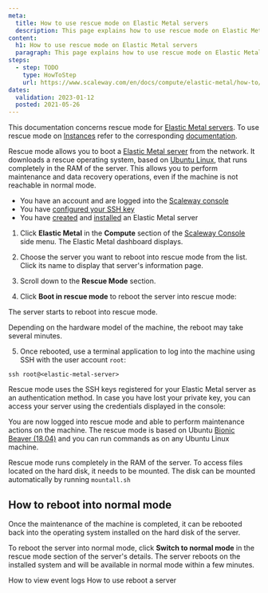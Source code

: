 ```yaml
---
meta:
  title: How to use rescue mode on Elastic Metal servers
  description: This page explains how to use rescue mode on Elastic Metal servers
content:
  h1: How to use rescue mode on Elastic Metal servers
  paragraph: This page explains how to use rescue mode on Elastic Metal servers
steps:
  - step: TODO
    type: HowToStep
    url: https://www.scaleway.com/en/docs/compute/elastic-metal/how-to/use-rescue-mode
dates:
  validation: 2023-01-12
  posted: 2021-05-26
---
```


<Message type="note">

This documentation concerns rescue mode for [Elastic Metal servers](https://www.scaleway.com/en/elastic-metal/). To use rescue mode on [Instances](https://www.scaleway.com/en/virtual-instances/) refer to the corresponding [documentation](/compute/instances/how-to/use-boot-modes#how-to-use-rescue-mode).

</Message>

Rescue mode allows you to boot a [Elastic Metal server](https://www.scaleway.com/en/elastic-metal/) from the network. It downloads a rescue operating system, based on [Ubuntu Linux](https://ubuntu.com/), that runs completely in the RAM of the server. This allows you to perform maintenance and data recovery operations, even if the machine is not reachable in normal mode.

<Message type="requirement">

- You have an account and are logged into the [Scaleway console](https://console.scaleway.com)  
- You have [configured your SSH key](/console/my-project/how-to/create-ssh-key)
- You have [created](/compute/elastic-metal/how-to/create-server) and [installed](/compute/elastic-metal/how-to/install-server) an Elastic Metal server

</Message>

1. Click **Elastic Metal** in the **Compute** section of the [Scaleway Console](https://console.scaleway.com) side menu. The Elastic Metal dashboard displays.

2. Choose the server you want to reboot into rescue mode from the list. Click its name to display that server's information page.

3. Scroll down to the **Rescue Mode** section.

4. Click **Boot in rescue mode** to reboot the server into rescue mode:

  <Lightbox src="scaleway-boot-rescue.webp" alt="" />

  The server starts to reboot into rescue mode. 

  <Message type="note">

  Depending on the hardware model of the machine, the reboot may take several minutes.

  </Message>

5. Once rebooted, use a terminal application to log into the machine using SSH with the user account `root`:

  ```
  ssh root@<elastic-metal-server>
  ```

  <Message type="tip">

  Rescue mode uses the SSH keys registered for your Elastic Metal server as an authentication method. In case you have lost your private key, you can access your server using the credentials displayed in the console:

  <Lightbox src="scaleway-em-rescue-mode.webp" alt="" />

  </Message>

You are now logged into rescue mode and able to perform maintenance actions on the machine. The rescue mode is based on Ubuntu [Bionic Beaver (18.04)](https://wiki.ubuntu.com/BionicBeaver/ReleaseNotes) and you can run commands as on any Ubuntu Linux machine.

<Lightbox src="scaleway-bmaas_rescue_mode.webp" alt="" />

<Message type="tip">

Rescue mode runs completely in the RAM of the server. To access files located on the hard disk, it needs to be mounted. The disk can be mounted automatically by running `mountall.sh`

</Message>


## How to reboot into normal mode

Once the maintenance of the machine is completed, it can be rebooted back into the operating system installed on the hard disk of the server.

To reboot the server into normal mode, click **Switch to normal mode** in the rescue mode section of the server's details. The server reboots on the installed system and will be available in normal mode within a few minutes.

<Navigation title="See Also">
  <PreviousButton to="/compute/elastic-metal/how-to/view-the-event-logs/">How to view event logs</PreviousButton>
  <NextButton to="/compute/elastic-metal/how-to/reboot-server/">How to use reboot a server</NextButton>
</Navigation>
